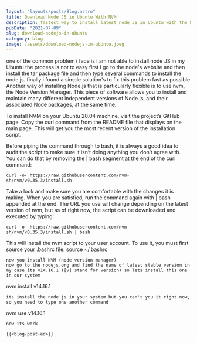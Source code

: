 ```yaml
---
layout: "layouts/posts/Blog.astro"
title: Download Node JS in Ubuntu With NVM
description: fastest way to install latest node JS in Ubuntu with the help of NVM and all commands that helps to to Download Node JS in Ubuntu
pubDate: "2021-07-09"
slug: download-nodejs-in-ubuntu
category: blog
image: /assets/download-nodejs-in-ubuntu.jpeg
---
```



one of the common problem i face is i am not able to install node JS in my Ubuntu the process is not to easy first i go to the node's website and then install the tar package file and then type several commands to install the node js.
finally i found a simple solution's to fix this problem fast as possible Another way of installing Node.js that is particularly flexible is to use nvm, the Node Version Manager. This piece of software allows you to install and maintain many different independent versions of Node.js, and their associated Node packages, at the same time.

To install NVM on your Ubuntu 20.04 machine, visit the project’s GitHub page. Copy the curl command from the README file that displays on the main page. This will get you the most recent version of the installation script.

Before piping the command through to bash, it is always a good idea to audit the script to make sure it isn’t doing anything you don’t agree with. You can do that by removing the | bash segment at the end of the curl command:

```
curl -o- https://raw.githubusercontent.com/nvm-sh/nvm/v0.35.3/install.sh
```

Take a look and make sure you are comfortable with the changes it is making. When you are satisfied, run the command again with | bash appended at the end. The URL you use will change depending on the latest version of nvm, but as of right now, the script can be downloaded and executed by typing:

```
curl -o- https://raw.githubusercontent.com/nvm-sh/nvm/v0.35.3/install.sh | bash
```

This will install the nvm script to your user account. To use it, you must first source your .bashrc file:
source ~/.bashrc

```
now you install NVM (node version manager)
now go to the nodejs.org and find the name of latest stable version in my case its v14.16.1 ([v] stand for version) so lets install this one in our system
```

nvm install v14.16.1

```
its install the node js in your system but you can't you it right now, so you need to type one another command
```

nvm use v14.16.1

```
now its work

{{<blog-post-ad>}}
```
